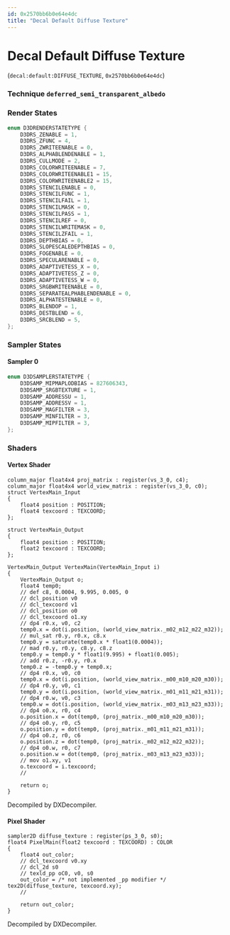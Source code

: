 ```yaml
---
id: 0x2570bb6b0e64e4dc
title: "Decal Default Diffuse Texture"
---
```


# Decal Default Diffuse Texture
(`decal:default:DIFFUSE_TEXTURE`, `0x2570bb6b0e64e4dc`)

### Technique `deferred_semi_transparent_albedo`
### Render States
```cpp
enum D3DRENDERSTATETYPE {
	D3DRS_ZENABLE = 1,
	D3DRS_ZFUNC = 4,
	D3DRS_ZWRITEENABLE = 0,
	D3DRS_ALPHABLENDENABLE = 1,
	D3DRS_CULLMODE = 2,
	D3DRS_COLORWRITEENABLE = 7,
	D3DRS_COLORWRITEENABLE1 = 15,
	D3DRS_COLORWRITEENABLE2 = 15,
	D3DRS_STENCILENABLE = 0,
	D3DRS_STENCILFUNC = 1,
	D3DRS_STENCILFAIL = 1,
	D3DRS_STENCILMASK = 0,
	D3DRS_STENCILPASS = 1,
	D3DRS_STENCILREF = 0,
	D3DRS_STENCILWRITEMASK = 0,
	D3DRS_STENCILZFAIL = 1,
	D3DRS_DEPTHBIAS = 0,
	D3DRS_SLOPESCALEDEPTHBIAS = 0,
	D3DRS_FOGENABLE = 0,
	D3DRS_SPECULARENABLE = 0,
	D3DRS_ADAPTIVETESS_X = 0,
	D3DRS_ADAPTIVETESS_Z = 0,
	D3DRS_ADAPTIVETESS_W = 0,
	D3DRS_SRGBWRITEENABLE = 0,
	D3DRS_SEPARATEALPHABLENDENABLE = 0,
	D3DRS_ALPHATESTENABLE = 0,
	D3DRS_BLENDOP = 1,
	D3DRS_DESTBLEND = 6,
	D3DRS_SRCBLEND = 5,
};
```
### Sampler States
#### Sampler 0
```cpp
enum D3DSAMPLERSTATETYPE {
	D3DSAMP_MIPMAPLODBIAS = 827606343,
	D3DSAMP_SRGBTEXTURE = 1,
	D3DSAMP_ADDRESSU = 1,
	D3DSAMP_ADDRESSV = 1,
	D3DSAMP_MAGFILTER = 3,
	D3DSAMP_MINFILTER = 3,
	D3DSAMP_MIPFILTER = 3,
};
```
### Shaders
#### Vertex Shader
```hlsl
column_major float4x4 proj_matrix : register(vs_3_0, c4);
column_major float4x4 world_view_matrix : register(vs_3_0, c0);
struct VertexMain_Input
{
    float4 position : POSITION;
    float4 texcoord : TEXCOORD;
};

struct VertexMain_Output
{
    float4 position : POSITION;
    float2 texcoord : TEXCOORD;
};

VertexMain_Output VertexMain(VertexMain_Input i)
{
    VertexMain_Output o;
    float4 temp0;
    // def c8, 0.0004, 9.995, 0.005, 0
    // dcl_position v0
    // dcl_texcoord v1
    // dcl_position o0
    // dcl_texcoord o1.xy
    // dp4 r0.x, v0, c2
    temp0.x = dot(i.position, (world_view_matrix._m02_m12_m22_m32));
    // mul_sat r0.y, r0.x, c8.x
    temp0.y = saturate(temp0.x * float1(0.0004));
    // mad r0.y, r0.y, c8.y, c8.z
    temp0.y = temp0.y * float1(9.995) + float1(0.005);
    // add r0.z, -r0.y, r0.x
    temp0.z = -temp0.y + temp0.x;
    // dp4 r0.x, v0, c0
    temp0.x = dot(i.position, (world_view_matrix._m00_m10_m20_m30));
    // dp4 r0.y, v0, c1
    temp0.y = dot(i.position, (world_view_matrix._m01_m11_m21_m31));
    // dp4 r0.w, v0, c3
    temp0.w = dot(i.position, (world_view_matrix._m03_m13_m23_m33));
    // dp4 o0.x, r0, c4
    o.position.x = dot(temp0, (proj_matrix._m00_m10_m20_m30));
    // dp4 o0.y, r0, c5
    o.position.y = dot(temp0, (proj_matrix._m01_m11_m21_m31));
    // dp4 o0.z, r0, c6
    o.position.z = dot(temp0, (proj_matrix._m02_m12_m22_m32));
    // dp4 o0.w, r0, c7
    o.position.w = dot(temp0, (proj_matrix._m03_m13_m23_m33));
    // mov o1.xy, v1
    o.texcoord = i.texcoord;
    // 

    return o;
}
```
Decompiled by DXDecompiler.
#### Pixel Shader
```hlsl
sampler2D diffuse_texture : register(ps_3_0, s0);
float4 PixelMain(float2 texcoord : TEXCOORD) : COLOR
{
    float4 out_color;
    // dcl_texcoord v0.xy
    // dcl_2d s0
    // texld_pp oC0, v0, s0
    out_color = /* not implemented _pp modifier */ tex2D(diffuse_texture, texcoord.xy);
    // 

    return out_color;
}
```
Decompiled by DXDecompiler.
